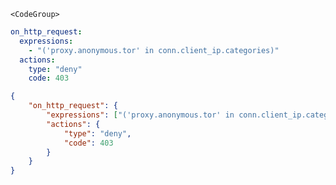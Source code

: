     <CodeGroup>

```yaml policy.yml
on_http_request:
  expressions:
    - "('proxy.anonymous.tor' in conn.client_ip.categories)"
  actions:
    type: "deny"
    code: 403
```

```json policy.json
{
	"on_http_request": {
		"expressions": ["('proxy.anonymous.tor' in conn.client_ip.categories)"],
		"actions": {
			"type": "deny",
			"code": 403
		}
	}
}
```

</CodeGroup>
